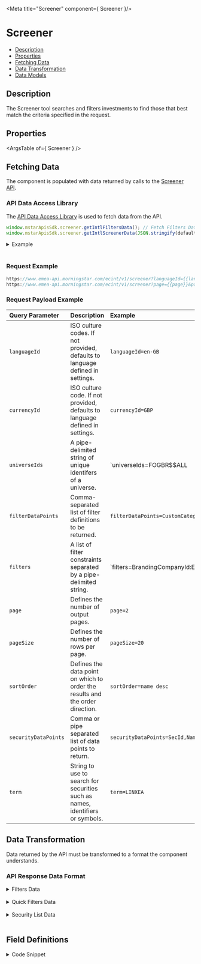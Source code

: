 
<Meta title="Screener" component={ Screener }/>

<style> {
  `
    details {
      padding: 10px;
      font-weight: bold;
      color: white;
      background: #3c3c3c;
    }
    summary {
      font-family: "Nunito Sans","San Francisco",BlinkMacSystemFont,"Segoe UI","Helvetica Neue",Helvetica,Arial,sans-serif;
      cursor: pointer;
    }
    .summary-text {
      padding-left: 5px;
      font-size: 15px;
    }
    .v-application--wrap {
        min-height: 100%
    }
  `}
  
</style>

# Screener

- [Description](#description)
- [Properties](#properties)
- [Fetching Data](#fetching-data)
- [Data Transformation](#data-transformation)
- [Data Models](#data-models)


## Description

The Screener tool searches and filters investments to find those that best match the criteria specified in the request.

<Canvas withSource="open" withToolbar>
  <Story id="tools-screener--story-details"></Story>
</Canvas>

## Properties

<ArgsTable of={ Screener } />

## Fetching Data

The component is populated with data returned by calls to the <a href={SCREENER_URL} target="_blank">Screener API</a>.

<!--
- [API Data Access Library](#api-data-access-library)
- [Request Example](#request)
- [Request Payload Example](#request-payload)
-->
### API Data Access Library

The <a href={DATA_ACCESS_LIBRARY} target="_blank">API Data Access Library</a> is used to fetch data from the API.

``` javascript dark
window.mstarApisSdk.screener.getIntlFiltersData(); // Fetch Filters Data
window.mstarApisSdk.screener.getIntlScreenerData(JSON.stringify(defaultParams, null, 2)) // Fetch SecurityList Data
```
<details>
  <summary><span class="summary-text">Example</span></summary>

``` javascript dark
const filterParams = {
    universeIds: [],
    filterDataPoints: 'brandingCompanyId',
    filterValues: '',
}; // This is optional in case you need specific filter datapoints.
window.mstarApisSdk.screener.getIntlFiltersData(JSON.stringify(filterParams, null, 2))
const defaultParams = {
    page: 1,
    pageSize: 10,
    sortField: 'name',
    sortOrder: 'asc',
    universeIds: 'FOGBR$$ALL|E0EXG$XLON',
    securityDataPoints: 'secId,tenforeId,name,closePrice,yield_M12,ongoingCharge,starRatingM255,gbrReturnD1,gbrReturnW1,gbrReturnM1,gbrReturnM3,gbrReturnM6,investmentType,holdingTypeId,universe',
    filterValues: '',
    term: '',
};
window.mstarApisSdk.screener.getIntlScreenerData(JSON.stringify(defaultParams, null, 2))

```
</details>
&nbsp;

### Request Example

```javascript dark
https://www.emea-api.morningstar.com/ecint/v1/screener?languageId={{languageId}}&currencyId={{currencyId}}&universeIds={{universeIds}}&outputType=json&filterDataPoints={{filterDataPoints}}&filters={{filterValues}}
https://www.emea-api.morningstar.com/ecint/v1/screener?page={{page}}&pageSize={{pageSize}}&sortOrder={{sortField}}%20{{sortOrder}}&outputType=json&version=1&languageId={{languageId}}&currencyId={{currencyId}}&universeIds={{universeIds}}&securityDataPoints={{securityDataPoints}}&filters={{filterValues}}&term={{term}}

```

### Request Payload Example

| Query Parameter | Description|Example |
| :----------- | :--------| :----------- | 
| `languageId` |	ISO culture codes. If not provided, defaults to language defined in settings. | `languageId=en-GB` |
| `currencyId` | ISO culture code. If not provided, defaults to language defined in settings. | `currencyId=GBP` | 
| `universeIds` | A pipe-delimited string of unique identifers of a universe. | `universeIds=FOGBR$$ALL|E0EXG$XLON` |
| `filterDataPoints` | Comma-separated list of filter definitions to be returned. | `filterDataPoints=CustomCategoryId,CustomCategoryId2,CustomCategoryId3,ReturnM0` |
| `filters` | A list of filter constraints separated by a pipe-delimited string. | `filters=BrandingCompanyId:EQ:BN00000JKZ|Yield_M12:BTW:2:4` |
| `page` | Defines the number of output pages. | `page=2` |
| `pageSize` | Defines the number of rows per page. | `pageSize=20` |
| `sortOrder` | Defines the data point on which to order the results and the order direction. | `sortOrder=name desc` |
| `securityDataPoints` | Comma or pipe separated list of data points to return. | `securityDataPoints=SecId,Name,HoldingTypeId,Universe,PriceCurrency,ISIN` |
| `term` | String to use to search for securities such as names, identifiers or symbols. | `term=LINXEA` |

## Data Transformation

Data returned by the API must be transformed to a format the component understands.
<!--
- [API Response Data Format](#api-response-data-format)
- [Component Data Format](#component-data-format)
- [Transformation Operation](#transformation-operation)
-->
### API Response Data Format
<details>
  <summary><span class="summary-text">Filters Data</span></summary>

```json dark
{
  "filters": [
    [
      {
        "brandingCompanyId": [
          {
            "id": "BN00000JKZ",
            "name": "1167 Capital"
          },
          {
            "id": "BN00000M1Q",
            "name": "24 Capital"
          },
          {
            "id": "BN00000N3L",
            "name": "2Xideas"
          },
          {
            "id": "BN00000BPZ",
            "name": "7IM"
          },
          {
            "id": "BN000007SU",
            "name": "Aberforth Partners"
          }
        ]
      },
      {
        "categoryId": [
          {
            "id": "EUCA000698",
            "name": "Africa & Middle East Equity"
          },
          {
            "id": "EUCA000697",
            "name": "Africa Equity"
          },
          {
            "id": "EUCA000881",
            "name": "Alternative Other"
          },
          {
            "id": "EUCA000669",
            "name": "ASEAN Equity"
          },
          {
            "id": "EUCA000559",
            "name": "Asia Allocation"
          }
        ]
      }
    ]
  ]
}
```
</details>
&nbsp;

<details>
  <summary><span class="summary-text">Quick Filters Data</span></summary>

```json dark
{
  "quickFilters": {
        "highlyRated": {
            "label": "Highly Rated",
            "placeholderLabelId": "",
            "filterLabel": "Morningstar Rating™ - 5, Morningstar Analyst Rating™ - Gold",
            "apiParam": "StarRatingM255:IN:5|AnalystRatingScale:IN:5"
        },
        "topPerformerFunds": {
            "label": "Top Performer funds",
            "placeholderLabelId": "",
            "filterLabel": "Total Return Time Frame - YTD, Total Return - 40-60(%)",
            "apiParam": "GBRReturnM0:BTW:40:60"
        },
        "highlySustainable": {
            "label": "Highly Sustainable",
            "placeholderLabelId": "",
            "filterLabel": "Low Carbon Designation™, Carbon Risk Score - 0, Morningstar Sustainability Rating™ - 5",
            "apiParam": "LowCarbonDesignation:IN:TRUE|CarbonRiskScore:EQ:0|SustainabilityRank:IN:5"
        },
        "lowExpenses": {
            "label": "Low Expenses",
            "placeholderLabelId": "",
            "filterLabel": "Ongoing Charge - <0.5%, Minimum Initial Purchase - <500M, Initial Charge - <=5% , Deferred Fee - <5%",
            "apiParam": "OngoingCharge:LT:0.5|initialPurchase:LT:500000000|maxFrontEndLoad:LT:5|maxDeferredLoad:LT:5"
        }
    }
}
```
</details>
&nbsp;

<details>
  <summary><span class="summary-text">Security List Data</span></summary>

```json dark
{
  "total": 68652,
  "page": 1,
  "pageSize": 5,
  "rows": [
    {
      "secId": "F00000ZTL9",
      "name": "1167 Act Fds ICAV Glb H IncBd D2 NOK Acc",
      "closePrice": 76.4392,
      "yield_M12": 0,
      "ongoingCharge": 1.45,
      "gbrReturnD1": 0,
      "gbrReturnW1": -0.05,
      "gbrReturnM1": -3.13,
      "gbrReturnM3": -17.13,
      "gbrReturnM6": -19.39,
      "investmentType": "FO",
      "holdingTypeId": 2,
      "universe": "FOGBR$$ALL"
    },
    {
      "secId": "F000015O6T",
      "tenforeId": "52.8.IE00BMW4T172",
      "name": "1OAK Multi Asset 80 UCITS A GBP Acc",
      "closePrice": 90.2853,
      "yield_M12": 0,
      "ongoingCharge": 0.95,
      "gbrReturnD1": -0.25,
      "gbrReturnW1": -3.37,
      "gbrReturnM1": -5.21,
      "gbrReturnM3": -5.99,
      "gbrReturnM6": -9.75,
      "investmentType": "FO",
      "holdingTypeId": 2,
      "universe": "FOGBR$$ALL"
    },
    {
      "secId": "F000015O6W",
      "tenforeId": "52.8.IE00BMW4T404",
      "name": "1OAK Multi Asset 80 UCITS B GBP Acc",
      "closePrice": 91.6771,
      "yield_M12": 0,
      "ongoingCharge": 1.7,
      "gbrReturnD1": -0.26,
      "gbrReturnW1": -3.39,
      "gbrReturnM1": -5.27,
      "gbrReturnM3": -6.18,
      "gbrReturnM6": -10.09,
      "investmentType": "FO",
      "holdingTypeId": 2,
      "universe": "FOGBR$$ALL"
    },
    {
      "secId": "F000015O6X",
      "tenforeId": "52.8.IE00BMW4T511",
      "name": "1OAK Multi Asset 80 UCITS B USD H Acc",
      "closePrice": 90.2167,
      "yield_M12": 0,
      "ongoingCharge": 1.7,
      "gbrReturnD1": -0.21,
      "gbrReturnW1": -3.21,
      "gbrReturnM1": -4.98,
      "gbrReturnM3": -5.63,
      "gbrReturnM6": -9.16,
      "investmentType": "FO",
      "holdingTypeId": 2,
      "universe": "FOGBR$$ALL"
    },
    {
      "secId": "F000015O6Z",
      "tenforeId": "52.8.IE00BMW4T735",
      "name": "1OAK Multi Asset 80 UCITS D2 GBP Inc",
      "closePrice": 84.0031,
      "yield_M12": 0,
      "ongoingCharge": 1.7,
      "gbrReturnD1": -0.26,
      "gbrReturnW1": -3.39,
      "gbrReturnM1": -5.27,
      "gbrReturnM3": -7.17,
      "gbrReturnM6": -11.91,
      "investmentType": "FO",
      "holdingTypeId": 2,
      "universe": "FOGBR$$ALL"
    }
  ]
}
```
</details>
&nbsp;

## Field Definitions
<details>
  <summary><span class="summary-text">Code Snippet</span></summary>

```javascript dark
{
  "filters": {
    // Field Definition for filter
    "fundProvider": {
      "type": "select", // Type of Filter
      "label": "Fund Provider", // Label to be shown on Filter
      "dynamic": "true", // Denotes that list items to be fetched from API
      "placeholderLabelId": "", // Default Value
      "listItems": [], // Would be set based on the Filter data received from API
      "apiParam": "BrandingCompanyId:EQ:", // Utilised to Prepend with the selected value and send as an API Param
      "fetchFromApiData": "brandingCompanyId" // Fetch the filter list items from the API data
    },
    "yieldPercent": {
      "type": "select",
      "placeholderLabelId": "",
      "label": "Yield (%)",
      "listItems": [
        // Default list items for a Static Filter
        {
          "id": "Yield_M12:BTW:0:2", // Selected Value which is used as an API Param
          "name": "0% - 2%" // Option Value on UI
        },
        {
          "id": "Yield_M12:BTW:2:4",
          "name": "2% - 4%"
        },
        {
          "id": "Yield_M12:BTW:4:6",
          "name": "4% - 6%"
        },
        {
          "id": "Yield_M12:BTW:6:8",
          "name": "6% - 8%"
        },
        {
          "id": "Yield_M12:GT:8",
          "name": "> 8%"
        }
      ]
    },

    "ongoingCharge": {
      "type": "select",
      "placeholderLabelId": "",
      "label": "Ongoing Charge (%)",
      "listItems": [
        {
          "id": "OngoingCharge:LT:0.5",
          "name": "< 0.5"
        },
        {
          "id": "OngoingCharge:BTW:0.5:1",
          "name": "0.5 - 1"
        },
        {
          "id": "OngoingCharge:BTW:1:1.5",
          "name": "1 - 1.5"
        },
        {
          "id": "OngoingCharge:BTW:1.5:2",
          "name": "1.5 - 2"
        },
        {
          "id": "OngoingCharge::GT:2",
          "name": "> 2"
        }
      ]
    },
    "starRating": {
      "type": "combobox",
      "placeholderLabelId": "",
      "label": "Star Rating",
      "listItems": ["5", "4", "3", "2", "1"],
      "apiParam": "StarRatingM255:IN:" // Utilised to Prepend with the selected value and send as an API Param
    },
    "totalReturnTimeFrame": {
      "type": "select",
      "placeholderLabelId": "",
      "childFiltersId": ["totalReturn"], // Defines all the child filter name
      "label": "Total Return Time Frame",
      "listItems": [
        {
          "id": "GBRReturnM0",
          "name": "YTD"
        },
        {
          "id": "GBRReturnM12",
          "name": "1 Year"
        },
        {
          "id": "GBRReturnM36",
          "name": "3 Years"
        },
        {
          "id": "GBRReturnM60",
          "name": "5 Years"
        },
        {
          "id": "GBRReturnM120",
          "name": "10 Years"
        }
      ]
    },
    "totalReturn": {
      "type": "select",
      "label": "Total Return (%)",
      "placeholderLabelId": "",
      "disableState": true, // Sets disabled by default. Used only on Child Filters.
      "listItems": [
        {
          "id": ":LT:0",
          "name": "< 0"
        },
        {
          "id": ":BTW:0:20",
          "name": "0 - 20"
        },
        {
          "id": ":BTW:20:40",
          "name": "20 - 40"
        },
        {
          "id": ":BTW:40:60",
          "name": "40 - 60"
        },
        {
          "id": ":BTW:60:80",
          "name": "60 - 80"
        },
        {
          "id": ":BTW:80:100",
          "name": "80 - 100"
        },
        {
          "id": ":GT:100",
          "name": "> 100"
        }
      ],
      "parentValue": ""
    }
  },
  "securityList": {
    // Field Definition for Security List
    "headers": [
      {
        "text": "Name", // name of the column
        "align": "start", // Alignment of the value inside the column
        "value": "name", // Utilised for sorting of the column
        "width": "20%", // Sets the width of the column
        "fixed": true // Sets the column as fixed.
      },
      {
        "text": "Last Close Price",
        "value": "closePrice",
        "width": "8%",
        "align": "end"
      },
      {
        "text": "Yield (%)",
        "value": "yield_M12",
        "width": "7%",
        "align": "end"
      },
      {
        "text": "Ongoing Charge (%)",
        "value": "ongoingCharge",
        "width": "9%",
        "align": "end"
      },
      {
        "text": "Morningstar Rating™",
        "value": "starRatingM255",
        "width": "16%",
        "align": "center"
      },
      {
        "text": "1 Day Return (%)",
        "value": "gbrReturnD1",
        "width": "8%",
        "align": "end"
      },
      {
        "text": "1 Week Return (%)",
        "value": "gbrReturnW1",
        "width": "8%",
        "align": "end"
      },
      {
        "text": "1 Month Return (%)",
        "value": "gbrReturnM1",
        "width": "8%",
        "align": "end"
      },
      {
        "text": "3 Months Return (%)",
        "value": "gbrReturnM3",
        "width": "8%",
        "align": "end"
      },
      {
        "text": "6 Months Return (%)",
        "value": "gbrReturnM6",
        "width": "8%",
        "align": "end"
      }
    ],
    "itemsPerPage": 10 // Initial list of securities to be displayed in data table
    "itemsPerPageOptions": [10, 25, 50] // Rows Per page options to be displayed in data table
  }
}

```
</details>
&nbsp;
